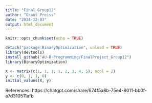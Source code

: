 ```yaml
---
title: "Final_Group12"
author: "Grant Preiss"
date: "2024-12-03"
output: html_document
---
```


```r
knitr::opts_chunk$set(echo = TRUE)
```

```r
detach("package:BinaryOptimization", unload = TRUE)
library(devtools)
install_github("AU-R-Programming/FinalProject_Group12")
library(BinaryOptimization)

```
```r

X <- matrix(c(1, 1, 1, 1, 2, 3, 4, 5), ncol = 2)
y <- c(0, 1, 1, 0)
initial_values(X, y)
```



References: 
https://chatgpt.com/share/674f5a8b-75e4-8011-bb0f-a7d310511afb
